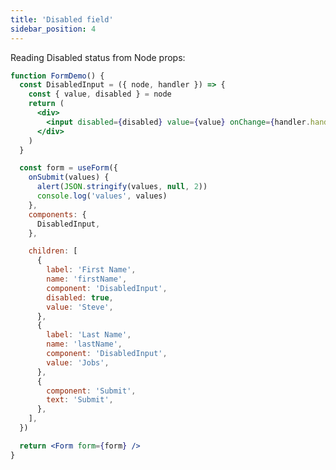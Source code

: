 ```yaml
---
title: 'Disabled field'
sidebar_position: 4
---
```


Reading Disabled status from Node props:

```jsx live
function FormDemo() {
  const DisabledInput = ({ node, handler }) => {
    const { value, disabled } = node
    return (
      <div>
        <input disabled={disabled} value={value} onChange={handler.handleChange} />
      </div>
    )
  }

  const form = useForm({
    onSubmit(values) {
      alert(JSON.stringify(values, null, 2))
      console.log('values', values)
    },
    components: {
      DisabledInput,
    },

    children: [
      {
        label: 'First Name',
        name: 'firstName',
        component: 'DisabledInput',
        disabled: true,
        value: 'Steve',
      },
      {
        label: 'Last Name',
        name: 'lastName',
        component: 'DisabledInput',
        value: 'Jobs',
      },
      {
        component: 'Submit',
        text: 'Submit',
      },
    ],
  })

  return <Form form={form} />
}
```
